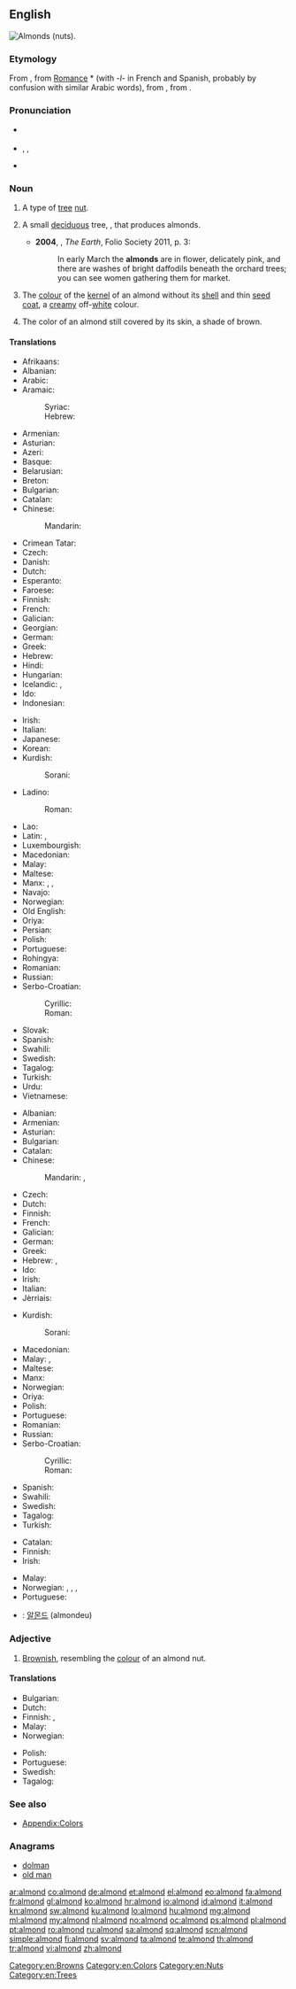 ==English==

[[Image:Almonds.jpg|thumb|right|Almonds (nuts).]]
{{wikipedia}}
{{wikispecies|Prunus dulcis}}

===Etymology===
From {{etyl|fro|en}} {{term|almande|lang=fro}}, from [[Romance]] *{{term||amendla}} (with ''-l-'' in French and Spanish, probably by confusion with similar Arabic words), from {{etyl|la|en}} {{term|amygdala|lang=la}}, from {{etyl|grc|en}} {{term|ἀμυγδάλη|sc=polytonic|lang=grc|tr=amugdala}}.

===Pronunciation===
* {{a|UK}} {{IPA|/ˈɑːmənd/}}
* {{a|US}} {{IPA|/ˈɑmənd/}}, {{IPA|/ˈɑlmənd/}}, {{IPA|/æmənd/}}
* {{audio|en-us-almond.ogg|Audio (US)}}

===Noun===
{{en-noun|~}}

# {{context|countable|lang=en}} A type of [[tree]] [[nut]].
# {{context|countable|lang=en}} A small [[deciduous]] tree, {{taxlink|Prunus dulcis|species}}, that produces almonds.
#* '''2004''', {{w|Richard Fortey}}, ''The Earth'', Folio Society 2011, p. 3:
#*: In early March the '''almonds''' are in flower, delicately pink, and there are washes of bright daffodils beneath the orchard trees; you can see women gathering them for market.
# {{context|uncountable|lang=en}} The [[colour]] of the [[kernel]] of an almond without its [[shell]] and thin [[seed coat]], a [[creamy]] off-[[white]] colour.
#: {{color panel|almond|FFEBCD}}<!--this is the hex tripled used for the X11 BlanchedAlmond color-->
# {{context|uncountable|lang=en}} The color of an almond still covered by its skin, a shade of brown.
#: {{color panel|almond|A67B5B}}

====Translations====
{{trans-top|nut}}
* Afrikaans: {{t-|af|amandel}}
* Albanian: {{t+|sq|bajame}}
* Arabic: {{t-|ar|لوز|tr=lauz|m}}
* Aramaic:
*: Syriac: {{tø|arc|ܠܘܙܐ|tr=lūzā, lūzo|c}}
*: Hebrew: {{tø|arc|לוזא|tr=lūzā, lūzo|c}}
* Armenian: {{t-|hy|նուշ|tr=nuš}}
* Asturian: {{t-|ast|almendra|f}}
* Azeri: {{t+|az|badam}}
* Basque: {{t+|eu|almendra}}
* Belarusian: {{t-|be|міндаль|m|tr=mindaĺ|sc=Cyrl}}
* Breton: {{t+|br|alamandez|p}}
* Bulgarian: {{t+|bg|бадем}}
* Catalan: {{t-|ca|ametlla|f}}
* Chinese:
*: Mandarin: {{t|cmn|扁桃|tr=biǎntáo}}
* Crimean Tatar: {{tø|crh|badem}}
* Czech: {{t+|cs|mandle|f}}
* Danish: {{t+|da|mandel}}
* Dutch: {{t+|nl|amandel|f}}
* Esperanto: {{t+|eo|migdalo}}
* Faroese: {{t-|fo|mandla|f}}
* Finnish: {{t+|fi|manteli}}
* French: {{t+|fr|amande|f}}
* Galician: {{t+|gl|améndoa|f}}
* Georgian: {{t-|ka|ნუში|tr=nushi|sc=Geor}}
* German: {{t+|de|Mandel|f}}
* Greek: {{t+|el|αμύγδαλο|n|tr=amýdgalo}}
* Hebrew: {{t+|he|שקד|tr=shaked|m}}
* Hindi: {{t-|hi|बादाम|tr=bādām}}
* Hungarian: {{t+|hu|mandula}}
* Icelandic: {{t+|is|mandla|f}}, {{t-|is|sætmandla|f}}
* Ido: {{t+|io|mandelo}}
* Indonesian: {{t-|id|buah badam}}
{{trans-mid}}
* Irish: {{t-|ga|almóinn|f}}
* Italian: {{t+|it|mandorla|f}}
* Japanese: {{t+|ja|アーモンド|tr=āmondo}}
* Korean: {{t+|ko|아몬드|tr=amondeu |sc=Kore}}
* Kurdish:
*: Sorani: {{t+|ku|باده‌م|tr=badem|sc=ku-Arab}}
* Ladino:
*: Roman: {{tø|lad|almendra|f}}
* Lao: {{t-|lo|ແກ່ນອະມັນດ|tr=aekn a mand|sc=Laoo}}
* Latin: {{t-|la|amygdalum}}, {{t-|la|amygdala|f}}
* Luxembourgish: {{t-|lb|Mandel|f}}
* Macedonian: {{t-|mk|бадем|m|tr=bádem}}
* Malay: {{t-|ms|badam}}
* Maltese: {{t-|mt|lewża|f}}
* Manx: {{t-|gv|almon|m}}, {{t-|gv|cro almon|m}}, {{t-|gv|cro Greagagh|m}}
* Navajo: {{tø|nv|neeshchʼííʼ hááheeshchiiʼí}}
* Norwegian: {{t-|no|mandel|m}}
* Old English: {{t-|ang|āmigdal}}
* Oriya: {{t-|or|ପେସ୍ତାବାଦାମ|sc=Orya}}
* Persian: {{t+|fa|بادام|tr=bādām}}
* Polish: {{t+|pl|migdał|m}}
* Portuguese: {{t+|pt|amêndoa|f}}
* Rohingya: {{tø|rhg|badam}}
* Romanian: {{t+|ro|migdală|f}}
* Russian: {{t+|ru|минда́ль|m|tr=mindál'}}
* Serbo-Croatian:
*: Cyrillic: {{t-|sh|бадем|m}}
*: Roman: {{t-|sh|badem|m}}
* Slovak: {{t-|sk|mandľa|f}}
* Spanish: {{t+|es|almendra|f}}
* Swahili: {{t+|sw|lozi}}
* Swedish: {{t+|sv|mandel|c}}
* Tagalog: {{t+|tl|pili}}
* Turkish: {{t+|tr|badem}}
* Urdu: {{t-|ur|بادام|tr=bādām}}
* Vietnamese: {{t-|vi|hạnh nhân}}
{{trans-bottom}}

{{trans-top|tree}}
* Albanian: {{t+|sq|bajame}}
* Armenian: {{t-|hy|նշենի|tr=nšeni}}
* Asturian: {{t-|ast|almendral|m}}
* Bulgarian: {{t+|bg|бадем}}
* Catalan: {{t-|ca|ametller|m}}
* Chinese:
*: Mandarin: {{t|cmn|扁桃樹}}, {{t|cmn|扁桃树|tr=biǎntáo shù}}
* Czech: {{t-|cs|mandloň|f}}
* Dutch: {{t+|nl|amandelboom|m}}
* Finnish: {{t-|fi|mantelipuu}}
* French: {{t+|fr|amandier|m}}
* Galician: {{t+|gl|amendoeira|f}}
* German: {{t-|de|Mandelbaum|m}}
* Greek: {{t+|el|αμυγδαλιά|f|tr=amygdaliá}}
* Hebrew: {{t+|he|שקד|m|tr=shakéd}}, {{t-|he|שקדיה|f|tr=shkediyá}}
* Ido: {{t+|io|mandeliero}}
* Irish: {{t-|ga|crann almóinní|m}}
* Italian: {{t+|it|mandorlo|m}}
* Jèrriais: {{tø|roa-jer|almandgi|m}}
{{trans-mid}}
* Kurdish:
*: Sorani: {{t-|ku|داری چوالا}}
* Macedonian: {{t-|mk|бадем|m|tr=bádem}}
* Malay: {{t-|ms|pokok badam}}, {{t-|ms|badam}}
* Maltese: {{t-|mt|lewża|f}}
* Manx: {{t-|gv|billey almon|m}}
* Norwegian: {{t-|no|mandeltre|n}}
* Oriya: {{t-|or|ପେସ୍ତାବାଦାମ|sc=Orya}}
* Polish: {{t-|pl|migdałowiec|m}}
* Portuguese: {{t+|pt|amendoeira|f}}
* Romanian: {{t+|ro|migdal|m}}
* Russian: {{t+|ru|минда́ль|m|tr=mindál'}}
* Serbo-Croatian:
*: Cyrillic: {{t-|sh|бадем|m}}
*: Roman: {{t-|sh|badem|m}}
* Spanish: {{t+|es|almendro|m}}
* Swahili: {{t-|sw|mlozi}}
* Swedish: {{t-|sv|mandelträd|n}}
* Tagalog: {{t-|tl|almón}}
* Turkish: {{t+|tr|badem}}
{{trans-bottom}}

{{trans-top|colour}}
* Catalan: {{t-|ca|ametlla|f}} {{qualifier|rare}}
* Finnish: {{t-|fi|mantelinvalkoinen}}
* Irish: {{t-|ga|dath na halmóinne|m}}
{{trans-mid}}
* Malay: {{t-|ms|badam}}
* Norwegian: {{t-|no|mandelfarga}}, {{t-|no|mandelfarva}}, {{t-|no|mandelfarget}}, {{t-|no|mandelfarvet}}
* Portuguese: {{t+|pt|amêndoa}}
{{trans-bottom}}

{{checktrans-top}}
<!--Remove this section once all of the translations below have been moved into the tables above.-->
* {{ttbc|ko}}: [[알몬드]] (almondeu)
{{trans-bottom}}

===Adjective===
{{en-adj}}

# [[brownish|Brownish]], resembling the [[colour]] of an almond nut.

====Translations====
{{trans-top|resembling the colour of an almond nut}}
* Bulgarian: {{t-|bg|бадемов}}
* Dutch: {{t-|nl|amandelkleurig}}
* Finnish: {{t-|fi|mantelinvärinen}}, {{t-|fi|mantelinvalkoinen}}
* Malay: {{t-|ms|badam}}
* Norwegian: {{t-|no|mandelfarget}}
{{trans-mid}}
* Polish: {{t+|pl|migdałowy}}
* Portuguese: {{t-|pt|amendoado}}
* Swedish: {{t-|sv|mandelfärgad}}
* Tagalog: {{t+|tl|almon}}
{{trans-bottom}}

===See also===
* [[Appendix:Colors]]

===Anagrams===
* [[dolman#English|dolman]]
* [[old man#English|old man]]

[[Category:en:Browns]]
[[Category:en:Colors]]
[[Category:en:Nuts]]
[[Category:en:Trees]]

[[ar:almond]]
[[co:almond]]
[[de:almond]]
[[et:almond]]
[[el:almond]]
[[eo:almond]]
[[fa:almond]]
[[fr:almond]]
[[gl:almond]]
[[ko:almond]]
[[hr:almond]]
[[io:almond]]
[[id:almond]]
[[it:almond]]
[[kn:almond]]
[[sw:almond]]
[[ku:almond]]
[[lo:almond]]
[[hu:almond]]
[[mg:almond]]
[[ml:almond]]
[[my:almond]]
[[nl:almond]]
[[no:almond]]
[[oc:almond]]
[[ps:almond]]
[[pl:almond]]
[[pt:almond]]
[[ro:almond]]
[[ru:almond]]
[[sa:almond]]
[[sq:almond]]
[[scn:almond]]
[[simple:almond]]
[[fi:almond]]
[[sv:almond]]
[[ta:almond]]
[[te:almond]]
[[th:almond]]
[[tr:almond]]
[[vi:almond]]
[[zh:almond]]